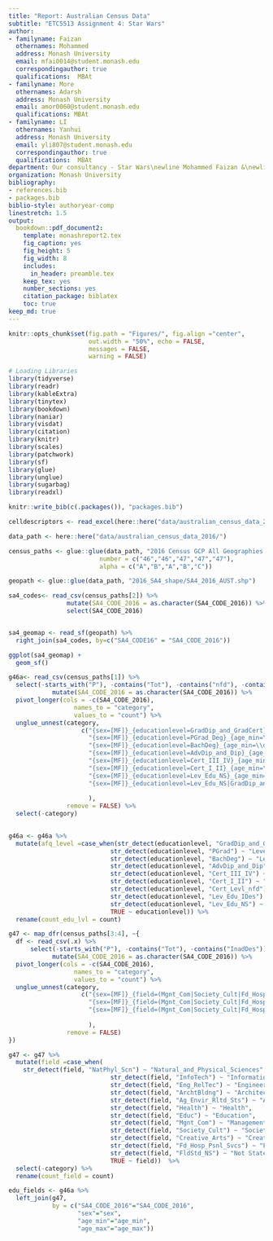 ```yaml
---
title: "Report: Australian Census Data"
subtitle: "ETC5513 Assignment 4: Star Wars"
author:
- familyname: Faizan
  othernames: Mohammed
  address: Monash University
  email: mfai0014@student.monash.edu
  correspondingauthor: true
  qualifications:  MBAt
- familyname: More
  othernames: Adarsh
  address: Monash University
  email: amor0060@student.monash.edu
  qualifications: MBAt
- familyname: LI
  othernames: Yanhui
  address: Monash University
  email: yli807@student.monash.edu
  correspondingauthor: true
  qualifications:  MBAt
department: Our consultancy - Star Wars\newline Mohammed Faizan &\newline Adarsh More&\newline Yanhui LI
organization: Monash University
bibliography: 
- references.bib
- packages.bib
biblio-style: authoryear-comp
linestretch: 1.5
output:
  bookdown::pdf_document2:
    template: monashreport2.tex
    fig_caption: yes
    fig_height: 5
    fig_width: 8
    includes:
      in_header: preamble.tex
    keep_tex: yes
    number_sections: yes
    citation_package: biblatex
    toc: true
keep_md: true
---
```


```r
knitr::opts_chunk$set(fig.path = "Figures/", fig.align ="center",
                      out.width = "50%", echo = FALSE, 
                      messages = FALSE, 
                      warning = FALSE)

# Loading Libraries
library(tidyverse)
library(readr)
library(kableExtra)
library(tinytex)
library(bookdown)
library(naniar)
library(visdat)
library(citation)
library(knitr)
library(scales)
library(patchwork)
library(sf)
library(glue)
library(unglue)
library(sugarbag)
library(readxl)
```

```r
knitr::write_bib(c(.packages()), "packages.bib")
```

```r
celldescriptors <- read_excel(here::here("data/australian_census_data_2016/Metadata/Metadata_2016_GCP_DataPack.xlsx"),sheet=2, skip=10)
```


```r
data_path <- here::here("data/australian_census_data_2016/")

census_paths <- glue::glue(data_path, "2016 Census GCP All Geographies for VIC/SA4/VIC/2016Census_G{number}{alpha}_VIC_SA4.csv", 
                         number = c("46","46","47","47","47"), 
                         alpha = c("A","B","A","B","C"))
```


```r
geopath <- glue::glue(data_path, "2016_SA4_shape/SA4_2016_AUST.shp")

sa4_codes<- read_csv(census_paths[2]) %>% 
                mutate(SA4_CODE_2016 = as.character(SA4_CODE_2016)) %>% 
                select(SA4_CODE_2016)


sa4_geomap <- read_sf(geopath) %>%
  right_join(sa4_codes, by=c("SA4_CODE16" = "SA4_CODE_2016"))
```

```r
ggplot(sa4_geomap) +
  geom_sf()
```

```r
g46a<- read_csv(census_paths[1]) %>%
  select(-starts_with("P"), -contains("Tot"), -contains("nfd"), -contains("IDes")) %>%
            mutate(SA4_CODE_2016 = as.character(SA4_CODE_2016)) %>% 
  pivot_longer(cols = -c(SA4_CODE_2016),
                  names_to = "category",
                  values_to = "count") %>%
  unglue_unnest(category, 
                    c("{sex=[MF]}_{educationlevel=GradDip_and_GradCert}_{age_min=\\d+}_{age_max=\\d+}",
                      "{sex=[MF]}_{educationlevel=PGrad_Deg}_{age_min=\\d+}_{age_max=\\d+}",
                      "{sex=[MF]}_{educationlevel=BachDeg}_{age_min=\\d+}_{age_max=\\d+}",
                      "{sex=[MF]}_{educationlevel=AdvDip_and_Dip}_{age_min=\\d+}_{age_max=\\d+}",
                      "{sex=[MF]}_{educationlevel=Cert_III_IV}_{age_min=\\d+}_{age_max=\\d+}",
                      "{sex=[MF]}_{educationlevel=Cert_I_II}_{age_min=\\d+}_{age_max=\\d+}",
                      "{sex=[MF]}_{educationlevel=Lev_Edu_NS}_{age_min=\\d+}_{age_max=\\d+}",
                      "{sex=[MF]}_{educationlevel=Lev_Edu_NS|GradDip_and_GradCert|PGrad_Deg|BachDeg|AdvDip_and_Dip|Cert_III_IV|Cert_I_II}_{age_min=\\d+}ov"
                      
                      ),
                remove = FALSE) %>% 
  select(-category)
  
```

```r
g46a <- g46a %>% 
  mutate(afq_level =case_when(str_detect(educationlevel, "GradDip_and_GradCert") ~ "Level 8",
                            str_detect(educationlevel, "PGrad") ~ "Level 9",
                            str_detect(educationlevel, "BachDeg") ~ "Level 7",
                            str_detect(educationlevel, "AdvDip_and_Dip") ~ "Level 5 & 6",
                            str_detect(educationlevel, "Cert_III_IV") ~ "Level 3 & 4",
                            str_detect(educationlevel, "Cert_I_II") ~ "Level 1 & 2",
                            str_detect(educationlevel, "Cert_Levl_nfd") ~ "Level 3 & 4",
                            str_detect(educationlevel, "Lev_Edu_IDes") ~ "Level Inadequately Described",
                            str_detect(educationlevel, "Lev_Edu_NS") ~ "Not Stated",
                            TRUE ~ educationlevel)) %>% 
  rename(count_edu_lvl = count)
```

```r
g47 <- map_dfr(census_paths[3:4], ~{
  df <- read_csv(.x) %>%
      select(-starts_with("P"), -contains("Tot"), -contains("InadDes")) %>%
            mutate(SA4_CODE_2016 = as.character(SA4_CODE_2016)) %>% 
  pivot_longer(cols = -c(SA4_CODE_2016),
                  names_to = "category",
                  values_to = "count") %>%
  unglue_unnest(category, 
                    c("{sex=[MF]}_{field=(Mgnt_Com|Society_Cult|Fd_Hosp_Psnl_Svcs|MixFld_Prgm|FldStd_NS|NatPhyl_Scn|InfoTech|Eng_RelTec|ArchtBldng|Ag_Envir_Rltd_Sts|Health|Educ|Creative_Arts)}_{age_min=\\d+}_{age_max=\\d+}",
                      "{sex=[MF]}_{field=(Mgnt_Com|Society_Cult|Fd_Hosp_Psnl_Svcs|MixFld_Prgm|FldStd_NS|NatPhyl_Scn|InfoTech|Eng_RelTec|ArchtBldng|Ag_Envir_Rltd_Sts|Health|Educ|Creative_Arts)}_{age_min=\\d+}ov",
                      "{sex=[MF]}_{field=(Mgnt_Com|Society_Cult|Fd_Hosp_Psnl_Svcs|MixFld_Prgm|FldStd_NS|NatPhyl_Scn|InfoTech|Eng_RelTec|ArchtBldng|Ag_Envir_Rltd_Sts|Health|Educ|Creative_Arts)}_{age_min=\\d+}_years_and_over"
                      
                      ),
                remove = FALSE)
})

```
```r
g47 <- g47 %>% 
  mutate(field =case_when(
    str_detect(field, "NatPhyl_Scn") ~ "Natural_and_Physical_Sciences",
                            str_detect(field, "InfoTech") ~ "Information_Technology",
                            str_detect(field, "Eng_RelTec") ~ "Engineering_and_Technologies",
                            str_detect(field, "ArchtBldng") ~ "Architecture_and_Building",
                            str_detect(field, "Ag_Envir_Rltd_Sts") ~ "Agriculture_Environment",
                            str_detect(field, "Health") ~ "Health",
                            str_detect(field, "Educ") ~ "Education",
                            str_detect(field, "Mgnt_Com") ~ "Management_and_Commerce",
                            str_detect(field, "Society_Cult") ~ "Society_and_Culture",
                            str_detect(field, "Creative_Arts") ~ "Creative_Arts",
                            str_detect(field, "Fd_Hosp_Psnl_Svcs") ~ "Food_Hospitality_and_Personal_Services",str_detect(field, "MixFld_Prgm") ~ "Mixed_Field_Programmes",
                            str_detect(field, "FldStd_NS") ~ "Not Stated",
                            TRUE ~ field))  %>%
  select(-category) %>%
  rename(count_field = count)

```

```r
edu_fields <- g46a %>%
  left_join(g47, 
            by = c("SA4_CODE_2016"="SA4_CODE_2016", 
                   "sex"="sex",
                   "age_min"="age_min",
                   "age_max"="age_max"))
```

